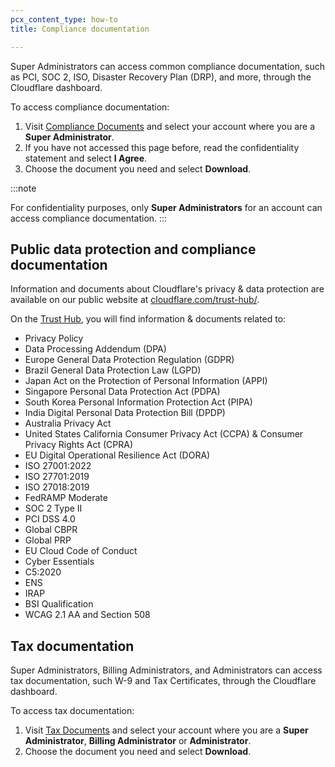 ```yaml
---
pcx_content_type: how-to
title: Compliance documentation

---
```


Super Administrators can access common compliance documentation, such as PCI, SOC 2, ISO, Disaster Recovery Plan (DRP), and more, through the Cloudflare dashboard.

To access compliance documentation:

1. Visit [Compliance Documents](https://dash.cloudflare.com/?to=/:account/compliance-docs) and select your account where you are a **Super Administrator**.
2. If you have not accessed this page before, read the confidentiality statement and select **I Agree**.
3. Choose the document you need and select **Download**.

:::note

For confidentiality purposes, only **Super Administrators** for an account can access compliance documentation.
:::

## Public data protection and compliance documentation

Information and documents about Cloudflare's privacy & data protection are available on our public website at [cloudflare.com/trust-hub/](https://www.cloudflare.com/trust-hub/).

On the [Trust Hub](https://www.cloudflare.com/trust-hub/), you will find information & documents related to:

* Privacy Policy
* Data Processing Addendum (DPA)
* Europe General Data Protection Regulation (GDPR)
* Brazil General Data Protection Law (LGPD)
* Japan Act on the Protection of Personal Information (APPI)
* Singapore Personal Data Protection Act (PDPA)
* South Korea Personal Information Protection Act (PIPA)
* India Digital Personal Data Protection Bill (DPDP) 
* Australia Privacy Act
* United States California Consumer Privacy Act (CCPA) & Consumer Privacy Rights Act (CPRA)
* EU Digital Operational Resilience Act (DORA)
* ISO 27001:2022
* ISO 27701:2019
* ISO 27018:2019
* FedRAMP Moderate
* SOC 2 Type II
* PCI DSS 4.0
* Global CBPR
* Global PRP
* EU Cloud Code of Conduct
* Cyber Essentials
* C5:2020
* ENS
* IRAP
* BSI Qualification
* WCAG 2.1 AA and Section 508

## Tax documentation

Super Administrators, Billing Administrators, and Administrators can access tax documentation, such W-9 and Tax Certificates, through the Cloudflare dashboard.

To access tax documentation:

1. Visit [Tax Documents](https://dash.cloudflare.com/?to=/:account/tax-docs) and select your account where you are a **Super Administrator**, **Billing Administrator** or **Administrator**.
2. Choose the document you need and select **Download**.
